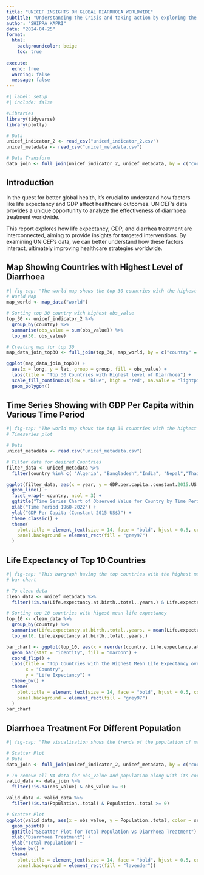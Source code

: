 ```yaml
---
title: "UNICEF INSIGHTS ON GLOBAL DIARRHOEA WORLDWIDE"
subtitle: "Understanding the Crisis and taking action by exploring the relation between Life Expectancy, GDP, and Diarrhoea Treatment Efficacy"
author: "SHIPRA KAPRI"
date: "2024-04-25"
format:
  html:
    backgroundcolor: beige
    toc: true
    
execute: 
  echo: true
  warning: false
  message: false
---
```

```r
#| label: setup
#| include: false

#Libraries
library(tidyverse)
library(plotly)

# Data
unicef_indicator_2 <- read_csv("unicef_indicator_2.csv")
unicef_metadata <- read_csv("unicef_metadata.csv")

# Data Transform
data_join <- full_join(unicef_indicator_2, unicef_metadata, by = c("country","time_period" = "year"))
```
## Introduction

In the quest for better global health, it's crucial to understand how factors like life expectancy and GDP affect healthcare outcomes. UNICEF's data provides a unique opportunity to analyze the effectiveness of diarrhoea treatment worldwide.

This report explores how life expectancy, GDP, and diarrhea treatment are interconnected, aiming to provide insights for targeted interventions. By examining UNICEF's data, we can better understand how these factors interact, ultimately improving healthcare strategies worldwide.

## Map Showing Countries with Highest Level of Diarrhoea 
```r
#| fig-cap: "The world map shows the top 30 countries with the highest levels of diarrhoea with a concerning global health issue. The data reveals that a significant number of these countries are situated in Sub-Saharan Africa, South Asia and South American regions. From this, we can identify the areas most in need of targeted interventions and resources."
# World Map
map_world <- map_data("world")

# Sorting top 30 country with highest obs_value
top_30 <- unicef_indicator_2 %>%
  group_by(country) %>%
  summarise(obs_value = sum(obs_value)) %>%
  top_n(30, obs_value)

# Creating map for top 30
map_data_join_top30 <- full_join(top_30, map_world, by = c("country" = "region"))

ggplot(map_data_join_top30) +
  aes(x = long, y = lat, group = group, fill = obs_value) +
  labs(title = "Top 30 Countries with Highest level of Diarrhoea") +
  scale_fill_continuous(low = "blue", high = "red", na.value = "lightpink", name = "Obs_Value") +
  geom_polygon()
```
## Time Series Showing with GDP Per Capita within Various Time Period
```r
#| fig-cap: "The world map shows the top 30 countries with the highest levels of diarrhoea with a concerning global health issue. The data reveals that a significant number of these countries are situated in Sub-Saharan Africa, South Asia and South American regions. From this, we can identify the areas most in need of targeted interventions and resources."
# Timeseries plot

# Data
unicef_metadata <- read.csv("unicef_metadata.csv")

# Filter data for desired Countries 
filter_data <- unicef_metadata %>%
  filter(country %in% c( "Algeria", "Bangladesh","India", "Nepal","Thailand", "Zambia"))

ggplot(filter_data, aes(x = year, y = GDP.per.capita..constant.2015.US.., group = country, color = "darkred")) +
  geom_line() +
  facet_wrap(~ country, ncol = 3) +
  ggtitle("Time Series Chart of Observed Value for Country by Time Period") +
  xlab("Time Period 1960-2022") +
  ylab("GDP Per Capita (Constant 2015 US$)") +
  theme_classic() +
  theme(
    plot.title = element_text(size = 14, face = "bold", hjust = 0.5, color = "darkgreen"),
    panel.background = element_rect(fill = "grey97")
  )
```
## Life Expectancy of Top 10 Countries
```r
#| fig-cap: "This bargraph having the top countries with the highest mean life expectancy over time provides a significant insight into global health. It is evident that developed countries tend to have higher life expectancies. This pattern highlights the impact of healthcare accessibility and quality of health for developed countries."
# bar chart

# To clean data 
clean_data <- unicef_metadata %>%
  filter(!is.na(Life.expectancy.at.birth..total..years.) & Life.expectancy.at.birth..total..years. >= 0)

# Sorting top 10 countries with higest mean life expectancy
top_10 <- clean_data %>%
  group_by(country) %>%
  summarise(Life.expectancy.at.birth..total..years. = mean(Life.expectancy.at.birth..total..years.)) %>%
  top_n(10, Life.expectancy.at.birth..total..years.)

bar_chart <- ggplot(top_10, aes(x = reorder(country, Life.expectancy.at.birth..total..years.), y = Life.expectancy.at.birth..total..years.)) +
  geom_bar(stat = "identity", fill = "maroon") +
  coord_flip() +
  labs(title = "Top Countries with the Highest Mean Life Expectancy over Time",
       x = "Country",
       y = "Life Expectancy") +
  theme_bw() +
  theme(
    plot.title = element_text(size = 14, face = "bold", hjust = 0.5, color = "darkgreen"),
    panel.background = element_rect(fill = "grey97")
  )
bar_chart
```
## Diarrhoea Treatment For Different Population
```r
#| fig-cap: "The visualisation shows the trends of the population of males, females, and the total population who received diarrhea treatment in different countries. And also give the situation about the gender-specific distribution of the diarrhea treatment in various countries."

# Scatter Plot
# Data
data_join <- full_join(unicef_indicator_2, unicef_metadata, by = c("country","time_period" = "year"))

# To remove all NA data for obs_value and population along with its corresponding rows
valid_data <- data_join %>%
  filter(!is.na(obs_value) & obs_value >= 0)

valid_data <- valid_data %>%
  filter(!is.na(Population..total) & Population..total >= 0)

# Scatter Plot
ggplot(valid_data, aes(x = obs_value, y = Population..total, color = sex)) +
  geom_point() +
  ggtitle("SScatter Plot for Total Population vs Diarrhoea Treatment") +
  xlab("Diarrhoea Treatment") +
  ylab("Total Population") +
  theme_bw() +
  theme(
    plot.title = element_text(size = 14, face = "bold", hjust = 0.5, color = "darkred"),
    panel.background = element_rect(fill = "lavender"))
```




